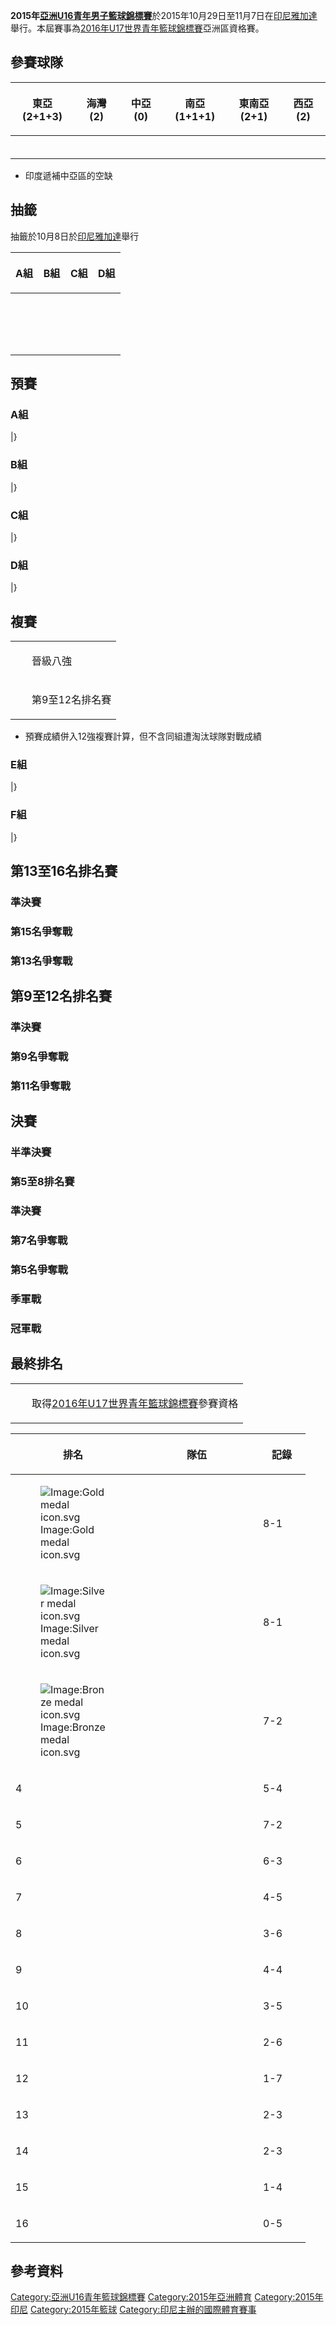 {{Infobox FIBA tourney
| gender       = men
| continent    = Asia U-16
| year         = 2015
| logo         = The Official Logo of the 2015 FIBA Asia U16 Championship.png
| size         = 200
| caption      = 
| host         = Indonesia
| dates        = 10月29日至11月7日
| teams        = 16
| federations  = 44
| venues       = 2
| cities       = 1
| champions    = South Korea
| title_number = 1
| mvp          =
| ppg_p        = {{flagicon|IRQ}} [[Abdullah_ABDULLAH|Abdullah ABDULLAH]] (24.2)
| ppg_t        = {{bk|CHN}} (87.7)
| rpg_p        = {{flagicon|HKG}} [[YIP_Yiu_Pong|YIP Yiu Pong]] (11.6)
| rpg_t        = {{bk|TPE}} (55.0)
| apg_p        = {{flagicon|KOR}} [[KIM_Dong_Jun|KIM Dong Jun]] (7.0)
| apg_t        = {{bk|KOR}} (24.7)
| website      = [http://www.fiba.com/asia/u16/2015 The Official Website of the 2015 FIBA Asia U16 Championship]
| prevseason   = [[2013年亞洲U16青年男子籃球錦標賽|2013]]
| nextseason   = [[2017年亞洲U16青年男子籃球錦標賽|2017]]
}}
'''2015年[[亞洲U16青年男子籃球錦標賽|亞洲U16青年男子籃球錦標賽]]'''於2015年10月29日至11月7日在[[印尼|印尼]][[雅加達|雅加達]]舉行。本屆賽事為[[2016年U17世界青年籃球錦標賽|2016年U17世界青年籃球錦標賽]]亞洲區資格賽。
== 參賽球隊 ==
{|class=wikitable style="font-size:90%;"
|-
!width=150|東亞 (2+1+3) !!width=150|海灣 (2) !!width=150|中亞 (0) !!width=150|南亞 (1+1+1) !!width=150|東南亞 (2+1) !!width=150|西亞 (2)
|-
|bgcolor="#aaffaa"|{{Bku|17|CHN}}
|{{bku|17|BHR}}
|
|bgcolor="#aaffaa"|{{bku|17|INA}}
|{{bku|17|PHI}}
|{{bku|17|IRQ}}
|-
|{{bku|17|TPE}}
|{{bku|17|KUW}}
|
|{{bku|17|BAN}}
|{{bku|17|MAS}}
|{{bku|17|LIB}}
|-
|{{bku|17|DPK}}
|
|
|{{bku|17|IND}}
|{{bku|17|THA}}
|
|-
|{{bku|17|HKG}}
|
|
|
|
|
|-
|{{bku|17|JPN}}
|
|
|
|
|
|-
|{{bku|17|KOR}}
|
|
|
|
|
|}
*印度遞補中亞區的空缺

==抽籤==
抽籤於10月8日於[[印尼|印尼]][[雅加達|雅加達]]舉行
{| class="wikitable" width=80%
!width=25%|A組
!width=25%|B組
!width=25%|C組
!width=25%|D組
|- 
|valign=top|
{{bku|17|JPN}}<br />
{{bku|17|KUW}}<br />
{{bku|17|HKG}}<br />
{{bku|17|MAS}}
|valign=top|
{{bku|17|TPE}}<br />
{{bku|17|BAN}}<br />
{{bku|17|INA}}<br />
{{bku|17|LIB}}
|valign=top|
{{bku|17|PHI}}<br />
{{bku|17|BHR}}<br />
{{bku|17|DPK}}<br />
{{bku|17|THA}}
|valign=top|
{{bku|17|CHN}}<br />
{{bku|17|IND}}<br />
{{bku|17|KOR}}<br />
{{bku|17|IRQ}}
|}

==預賽==
=== A組 ===
{{Bs cl2 header navbar}}
{{Bs cl2 team|t={{bku|17|JPN}} |w=3 |l=0 |pf=247 |pa=139 |bc=#ccffcc}}
{{Bs cl2 team|t={{bku|17|KUW}} |w=1 |l=2 |pf=189 |pa=221 |bc=#ccffcc}}
{{Bs cl2 team|t={{bku|17|MAS}} |w=1 |l=2 |pf=174 |pa=211 |bc=#ccffcc}}
{{Bs cl2 team|t={{bku|17|HKG}} |w=1 |l=2 |pf=175 |pa=214 |bc=#ffcccc}}
|}
{{Basketballbox|bg=#eee |date= 10月29日 |place=[[Britama_Arena_Sports_Mall|Britama Arena Sports Mall]] |time=11:00
|teamA='''{{bku-rt|17|JPN}}''' |scoreA='''84'''
|teamB={{bku|17|KUW}} |scoreB=49
|Q1=17-'''18'''
|Q2='''28'''-9
|Q3='''23'''-14
|Q4='''16'''-8
|points1=
|rebounds1=
|assist1=
|points2=
|rebounds2=
|assist2=
|report=賽後數據
|referee=
}}
{{Basketballbox|date= 10月29日 |place=[[GOR_Pulogadung|GOR Pulogadung]] |time=15:00
|teamA='''{{bku-rt|17|MAS}}'''  |scoreA='''69'''
|teamB={{bku|17|HKG}} |scoreB=53
|Q1='''21'''-13
|Q2='''23'''-15
|Q3='''16'''-9
|Q4=9-'''16'''
|points1=
|rebounds1=
|assist1=
|points2=
|rebounds2=
|assist2=
|report=賽後數據
|referee=
}}
{{Basketballbox|bg=#eee |date= 10月30日 |place=[[Britama_Arena_Sports_Mall|Britama Arena Sports Mall]] |time=13:00
|teamA='''{{bku-rt|17|JPN}}''' |scoreA='''77'''
|teamB={{bku|17|MAS}} |scoreB=39
|Q1='''23'''-4
|Q2='''16'''-8
|Q3=15-'''17'''
|Q4='''23'''-20
|points1=
|rebounds1=
|assist1=
|points2=
|rebounds2=
|assist2=
|report=賽後數據
|referee=
}}
{{Basketballbox|date= 10月30日 |place=[[GOR_Pulogadung|GOR Pulogadung]] |time=15:00
|teamA={{bku-rt|17|KUW}}  |scoreA=59
|teamB='''{{bku|17|HKG}}''' |scoreB='''71'''
|Q1=9-'''15'''
|Q2=13-'''17'''
|Q3=15-'''20'''
|Q4='''22'''-19
|points1=
|rebounds1=
|assist1=
|points2=
|rebounds2=
|assist2=
|report=賽後數據
|referee=
}}
{{Basketballbox|bg=#eee |date= 10月31日 |place=[[Britama_Arena_Sports_Mall|Britama Arena Sports Mall]] |time=15:00
|teamA={{bku-rt|17|HKG}} |scoreA=51
|teamB='''{{bku|17|JPN}}''' |scoreB='''86'''
|Q1=12-'''18'''
|Q2=17-17
|Q3=11-'''21'''
|Q4=11-'''30'''
|points1=
|rebounds1=
|assist1=
|points2=
|rebounds2=
|assist2=
|report=賽後數據
|referee=
}}
{{Basketballbox|date= 10月31日 |place=[[Britama_Arena_Sports_Mall|Britama Arena Sports Mall]] |time=17:00
|teamA={{bku-rt|17|MAS}}  |scoreA=66
|teamB='''{{bku|17|KUW}}''' |scoreB='''81'''
|Q1=14-'''24'''
|Q2=20-'''22'''
|Q3=9-'''17'''
|Q4='''23'''-18
|points1=
|rebounds1=
|assist1=
|points2=
|rebounds2=
|assist2=
|report=賽後數據
|referee=
}}

=== B組 ===
{{Bs cl2 header navbar}}
{{Bs cl2 team|t={{bku|17|TPE}} |w=3 |l=0 |pf=318 |pa=173 |bc=#ccffcc}}
{{Bs cl2 team|t={{bku|17|LIB}} |w=2 |l=1 |pf=189 |pa=149 |bc=#ccffcc}}
{{Bs cl2 team|t={{bku|17|INA}} |w=1 |l=2 |pf=201 |pa=191 |bc=#ccffcc}}
{{Bs cl2 team|t={{bku|17|BAN}} |w=0 |l=3 |pf=60 |pa=255 |bc=#ffcccc}}
|}
{{Basketballbox|bg=#eee |date= 10月29日 |place=[[GOR_Pulogadung|GOR Pulogadung]] |time=17:00
|teamA='''{{bku-rt|17|TPE}}''' |scoreA='''145'''
|teamB={{bku|17|BAN}} |scoreB=31
|Q1='''32'''-2
|Q2='''42'''-7
|Q3='''38'''-16
|Q4='''33'''-6
|points1= [[唐維傑|唐維傑]] 27
|rebounds1= [[陳范柏彥|陳范柏彥]] 16
|assist1= [[謝文源|謝文源]] 8
|points2= [[Mohammad_Arifin_Rahman|Rahman]] 12
|rebounds2= [[Tanveer_Prodhan|Prodhan]] 10
|assist2= [[Tutul_Biswas|Biswas]], [[Kazi_Rusho|Rusho]], [[Mozahid_Haque|Haque]] 1
|report=賽後數據
|referee=
}}
{{Basketballbox|date= 10月29日 |place=[[Britama_Arena_Sports_Mall|Britama Arena Sports Mall]] |time=19:00
|teamA='''{{bku-rt|17|LIB}}'''  |scoreA='''83'''
|teamB={{bku|17|INA}} |scoreB=55
|Q1='''25'''-12
|Q2='''18'''-15
|Q3='''23'''-17
|Q4='''17'''-11
|points1=
|rebounds1=
|assist1=
|points2=
|rebounds2=
|assist2=
|report=賽後數據
|referee=
}}
{{Basketballbox|bg=#eee |date= 10月30日 |place=[[Britama_Arena_Sports_Mall|Britama Arena Sports Mall]] |time=11:00
|teamA='''{{bku-rt|17|TPE}}''' |scoreA='''94'''
|teamB={{bku|17|LIB}} |scoreB=86
|Q1='''34'''-16
|Q2=20-'''29'''
|Q3='''23'''-20
|Q4=17-'''21'''
|points1= [[林庭謙|林庭謙]] 27
|rebounds1= [[唐維傑|唐維傑]] 10
|assist1= [[陳又瑋|陳又瑋]] 9
|points2= [[Salim_Alaaeddine|Alaaeddine]] 30
|rebounds2= [[Charbel_Saad|Saad]] 10
|assist2= [[Mohamad_Captan|Captan]] 5
|report=賽後數據
|referee=
}}
{{Basketballbox|date= 10月30日 |place=[[Britama_Arena_Sports_Mall|Britama Arena Sports Mall]] |time=19:00
|teamA={{bku-rt|17|BAN}}  |scoreA=29
|teamB='''{{bku|17|INA}}''' |scoreB='''90'''
|Q1=4-'''26'''
|Q2=4-'''16'''
|Q3=11-'''22'''
|Q4=10-'''26'''
|points1=
|rebounds1=
|assist1=
|points2=
|rebounds2=
|assist2=
|report=賽後數據
|referee=
}}
{{Basketballbox|bg=#eee |date= 10月31日 |place=[[GOR_Pulogadung|GOR Pulogadung]] |time=15:00
|teamA='''{{bku-rt|17|LIB}}''' |scoreA='''20'''
|teamB={{bku|17|BAN}} |scoreB=0
|Q1=
|Q2=
|Q3=
|Q4=
|points1=
|rebounds1=
|assist1=
|points2=
|rebounds2=
|assist2=
|report=賽後數據
|referee=
|note=棄賽
}}
{{Basketballbox|date= 10月31日 |place=[[Britama_Arena_Sports_Mall|Britama Arena Sports Mall]] |time=19:00
|teamA={{bku-rt|17|INA}}  |scoreA=56
|teamB='''{{bku|17|TPE}}''' |scoreB='''79'''
|Q1=19-'''20'''
|Q2=12-'''15'''
|Q3=14-'''21'''
|Q4=11-'''23'''
|points1= [[Aldy_Rachman|Rachman]] 12
|rebounds1= [[Andre_Rizqiano|Rizqiano]], [[Aldy_Rachman|Rachman]] 5
|assist1= [[Steven_Ray_(basketball)|Ray]] 5
|points2= [[林庭謙|林庭謙]] 33
|rebounds2= [[林庭謙|林庭謙]] 12
|assist2= [[陳又瑋|陳又瑋]] 7
|report=賽後數據
|referee=
}}

=== C組 ===
{{Bs cl2 header navbar}}
{{Bs cl2 team|t={{bku|17|PHI}} |w=3 |l=0 |pf=188 |pa=109 |bc=#ccffcc}}
{{Bs cl2 team|t={{bku|17|THA}} |w=2 |l=1 |pf=136 |pa=128 |bc=#ccffcc}}
{{Bs cl2 team|t={{bku|17|BHR}} |w=1 |l=2 |pf=136 |pa=163 |bc=#ccffcc}}
{{Bs cl2 team|t={{bku|17|PRK}} |w=0 |l=3 |pf=0 |pa=60 |bc=#ffcccc}}
|}
{{Basketballbox|bg=#eee |date= 10月29日 |place=[[Britama_Arena_Sports_Mall|Britama Arena Sports Mall]] |time=13:00
|teamA='''{{bku-rt|17|PHI}}''' |scoreA='''98'''
|teamB={{bku|17|BHR}} |scoreB=58
|Q1='''22'''-13
|Q2='''33'''-13
|Q3='''24'''-14
|Q4='''19'''-18
|points1=
|rebounds1=
|assist1=
|points2=
|rebounds2=
|assist2=
|report=賽後數據
|referee=
}}
{{Basketballbox|date= 10月29日 |place=[[GOR_Pulogadung|GOR Pulogadung]] |time=19:00
|teamA='''{{bku-rt|17|THA}}'''  |scoreA='''20'''
|teamB={{bku|17|PRK}} |scoreB=0
|Q1=
|Q2=
|Q3=
|Q4=
|points1=
|rebounds1=
|assist1=
|points2=
|rebounds2=
|assist2=
|report=賽後數據
|referee=
|note=棄權
}}
{{Basketballbox|bg=#eee |date= 10月30日 |place=[[Britama_Arena_Sports_Mall|Britama Arena Sports Mall]] |time=17:00
|teamA='''{{bku-rt|17|BHR}}''' |scoreA='''20'''
|teamB={{bku|17|PRK}} |scoreB=0
|Q1=
|Q2=
|Q3=
|Q4=
|points1=
|rebounds1=
|assist1=
|points2=
|rebounds2=
|assist2=
|report=賽後數據
|referee=
|note=棄賽
}}
{{Basketballbox|date= 10月30日 |place=[[GOR_Pulogadung|GOR Pulogadung]] |time=17:00
|teamA='''{{bku-rt|17|PHI}}'''  |scoreA='''70'''
|teamB={{bku|17|THA}} |scoreB=51
|Q1='''14'''-12
|Q2='''16'''-15
|Q3='''28'''-9
|Q4=12-'''15'''
|points1=
|rebounds1=
|assist1=
|points2=
|rebounds2=
|assist2=
|report=賽後數據
|referee=
}}
{{Basketballbox|bg=#eee |date= 10月31日 |place=[[Britama_Arena_Sports_Mall|Britama Arena Sports Mall]] |time=11:00
|teamA={{bku-rt|17|PRK}} |scoreA=0
|teamB='''{{bku|17|PHI}}''' |scoreB='''20'''
|Q1=
|Q2=
|Q3=
|Q4=
|points1=
|rebounds1=
|assist1=
|points2=
|rebounds2=
|assist2=
|report=賽後數據
|referee=
|note=棄賽
}}
{{Basketballbox|date= 10月31日 |place=[[GOR_Pulogadung|GOR Pulogadung]] |time=17:00
|teamA='''{{bku-rt|17|THA}}'''  |scoreA='''65'''
|teamB={{bku|17|BHR}} |scoreB=58
|Q1='''21'''-7
|Q2=14-'''19'''
|Q3='''14'''-12
|Q4=16-'''20'''
|points1=
|rebounds1=
|assist1=
|points2=
|rebounds2=
|assist2=
|report=賽後數據
|referee=
}}

=== D組 ===
{{Bs cl2 header navbar}}
{{Bs cl2 team|t={{bku|17|CHN}} |w=3 |l=0 |pf=274 |pa=178 |bc=#ccffcc}}
{{Bs cl2 team|t={{bku|17|KOR}} |w=2 |l=1 |pf=261 |pa=250 |bc=#ccffcc}}
{{Bs cl2 team|t={{bku|17|IRQ}} |w=1 |l=2 |pf=220 |pa=228 |bc=#ccffcc}}
{{Bs cl2 team|t={{bku|17|IND}} |w=0 |l=3 |pf=211 |pa=310 |bc=#ffcccc}}
|}
{{Basketballbox|bg=#eee |date= 10月29日 |place=[[Britama_Arena_Sports_Mall|Britama Arena Sports Mall]] |time=15:00
|teamA='''{{bku-rt|17|CHN}}''' |scoreA='''116'''
|teamB={{bku|17|IND}} |scoreB=57
|Q1='''33'''-21
|Q2='''33'''-12
|Q3='''27'''-12
|Q4='''23'''-12
|points1=
|rebounds1=
|assist1=
|points2=
|rebounds2=
|assist2=
|report=賽後數據
|referee=
}}
{{Basketballbox|date= 10月29日 |place=[[Britama_Arena_Sports_Mall|Britama Arena Sports Mall]] |time=17:00
|teamA={{bku-rt|17|IRQ}}  |scoreA=74
|teamB='''{{bku|17|KOR}}''' |scoreB='''92'''
|Q1='''19'''-17
|Q2='''16'''-15
|Q3=13-'''29'''
|Q4=26-'''31'''
|points1=
|rebounds1=
|assist1=
|points2=
|rebounds2=
|assist2=
|report=賽後數據
|referee=
}}
{{Basketballbox|bg=#eee |date= 10月30日 |place=[[Britama_Arena_Sports_Mall|Britama Arena Sports Mall]] |time=15:00
|teamA='''{{bku-rt|17|CHN}}''' |scoreA='''67'''
|teamB={{bku|17|IRQ}} |scoreB=56
|Q1='''14'''-11
|Q2=10-'''12'''
|Q3='''25'''-15
|Q4=18-18
|points1=
|rebounds1=
|assist1=
|points2=
|rebounds2=
|assist2=
|report=賽後數據
|referee=
}}
{{Basketballbox|date= 10月30日 |place=[[GOR_Pulogadung|GOR Pulogadung]] |time=17:00
|teamA={{bku-rt|17|IND}}  |scoreA=85
|teamB='''{{bku|17|KOR}}''' |scoreB='''104'''
|Q1=23-'''26'''
|Q2=13-'''22'''
|Q3='''32'''-28
|Q4=17-'''28'''
|points1=
|rebounds1=
|assist1=
|points2=
|rebounds2=
|assist2=
|report=賽後數據
|referee=
}}
{{Basketballbox|bg=#eee |date= 10月31日 |place=[[Britama_Arena_Sports_Mall|Britama Arena Sports Mall]] |time=13:00
|teamA={{bku-rt|17|KOR}} |scoreA=65
|teamB='''{{bku|17|CHN}}''' |scoreB='''91'''
|Q1='''23'''-19
|Q2=8-'''21'''
|Q3=16-'''32'''
|Q4=18-'''19'''
|points1=
|rebounds1=
|assist1=
|points2=
|rebounds2=
|assist2=
|report=賽後數據
|referee=
}}
{{Basketballbox|date= 10月31日 |place=[[GOR_Pulogadung|GOR Pulogadung]] |time=13:00
|teamA='''{{bku-rt|17|IRQ}}'''  |scoreA='''90'''
|teamB={{bku|17|IND}} |scoreB=69
|Q1='''25'''-16
|Q2='''24'''-20
|Q3='''26'''-8
|Q4=15-'''25'''
|points1=
|rebounds1=
|assist1=
|points2=
|rebounds2=
|assist2=
|report=賽後數據
|referee=
}}

== 複賽 ==
{|class="infobox bordered" style="font-size:100%"
|-
|width=10px bgcolor=#ccffcc| ||晉級八強
|-
|bgcolor=#ffffcc| ||第9至12名排名賽
|}
*預賽成績併入12強複賽計算，但不含同組遭淘汰球隊對戰成績 
===E組===
{{Bs cl2 header navbar}}
{{Bs cl2 team|t={{bku|17|TPE}} |w=5 |l=0 |pf=426 |pa=343 |bc=#ccffcc}}
{{Bs cl2 team|t={{bku|17|LIB}} |w=4 |l=1 |pf=417 |pa=377 |bc=#ccffcc}}
{{Bs cl2 team|t={{bku|17|JPN}} |w=3 |l=2 |pf=386 |pa=294 |bc=#ccffcc}}
{{Bs cl2 team|t={{bku|17|KUW}} |w=2 |l=3 |pf=355 |pa=374 |bc=#ccffcc}}
{{Bs cl2 team|t={{bku|17|INA}} |w=1 |l=4 |pf=294 |pa=392 |bc=#ffffcc}}
{{Bs cl2 team|t={{bku|17|MAS}} |w=0 |l=5 |pf=314 |pa=412 |bc=#ffffcc}}
|}
{{Basketballbox|bg=#eee |date= 11月1日 |place=[[Britama_Arena_Sports_Mall|Britama Arena Sports Mall]] |time=13:00
|teamA='''{{bku-rt|17|TPE}}''' |scoreA='''90'''
|teamB={{bku|17|MAS}} |scoreB=59
|Q1='''22'''-21
|Q2='''28'''-16
|Q3='''20'''-10
|Q4='''20'''-12
|points1= [[林庭謙|林庭謙]] 29
|rebounds1= [[吳沛嘉|吳沛嘉]] 10
|assist1= [[陳又瑋|陳又瑋]] 8
|points2= [[Kalven_Lim|K. Lim]] 19
|rebounds2= [[Kalven_Lim|K. Lim]] 7
|assist2= [[Thea_Zhong_Shin|Thea Z.S.]] 3
|report=賽後數據
|referee=
}}
{{Basketballbox|date= 11月1日 |place=[[GOR_Pulogadung|GOR Pulogadung]] |time=17:00
|teamA={{bku-rt|17|KUW}}  |scoreA=79
|teamB='''{{bku|17|LIB}}''' |scoreB='''81'''
|Q1=15-'''22'''
|Q2='''19'''-15
|Q3=23-23
|Q4='''22'''-21
|points1=
|rebounds1=
|assist1=
|points2=
|rebounds2=
|assist2=
|report=賽後數據
|referee=
}}
{{Basketballbox|bg=#eee |date= 11月1日 |place=[[Britama_Arena_Sports_Mall|Britama Arena Sports Mall]] |time=19:00
|teamA='''{{bku-rt|17|JPN}}''' |scoreA='''80'''
|teamB={{bku|17|INA}} |scoreB=39
|Q1='''16'''-7
|Q2='''28'''-16
|Q3='''17'''-0
|Q4='''19'''-16
|points1=
|rebounds1=
|assist1=
|points2=
|rebounds2=
|assist2=
|report=賽後數據
|referee=
}}
{{Basketballbox|date= 11月2日 |place=[[Britama_Arena_Sports_Mall|Britama Arena Sports Mall]] |time=13:00
|teamA='''{{bku-rt|17|TPE}}'''  |scoreA= '''80'''
|teamB={{bku|17|KUW}} |scoreB=67
|Q1='''21'''-10
|Q2='''17'''-15
|Q3=20-'''29'''
|Q4='''22'''-13
|points1=
|rebounds1=
|assist1=
|points2=
|rebounds2=
|assist2=
|report=賽後數據
|referee=
}}
{{Basketballbox|bg=#eee |date= 11月2日 |place=[[Britama_Arena_Sports_Mall|Britama Arena Sports Mall]] |time=15:00
|teamA='''{{bku-rt|17|LIB}}''' |scoreA='''84'''
|teamB={{bku|17|JPN}} |scoreB=70
|Q1='''28'''-14
|Q2=20-20
|Q3=13-'''18'''
|Q4='''23'''-16
|points1=
|rebounds1=
|assist1=
|points2=
|rebounds2=
|assist2=
|report=賽後數據
|referee=
}}
{{Basketballbox|date= 11月2日 |place=[[Britama_Arena_Sports_Mall|Britama Arena Sports Mall]] |time=19:00
|teamA='''{{bku-rt|17|INA}}'''  |scoreA='''81'''
|teamB={{bku|17|MAS}} |scoreB=71
|Q1=18-'''22'''
|Q2='''22'''-12
|Q3=16-'''18'''
|Q4='''25'''-19
|points1=
|rebounds1=
|assist1=
|points2=
|rebounds2=
|assist2=
|report=賽後數據
|referee=
}}{{Basketballbox|bg=#eee |date= 11月3日 |place=[[Britama_Arena_Sports_Mall|Britama Arena Sports Mall]] |time=13:00
|teamA={{bku-rt|17|JPN}} |scoreA=75
|teamB='''{{bku|17|TPE}}''' |scoreB='''83'''
|Q1=20-'''27'''
|Q2=14-'''19'''
|Q3=15-'''16'''
|Q4='''26'''-21
|points1=
|rebounds1=
|assist1=
|points2=
|rebounds2=
|assist2=
|report=賽後數據
|referee=
}}
{{Basketballbox|date= 11月3日 |place=[[Britama_Arena_Sports_Mall|Britama Arena Sports Mall]] |time=15:00
|teamA={{bku-rt|17|MAS}}  |scoreA=79
|teamB='''{{bku|17|LIB}}''' |scoreB='''83'''
|Q1=21-'''25'''
|Q2='''18'''-6
|Q3=17-'''27'''
|Q4=23-'''25'''
|points1=
|rebounds1=
|assist1=
|points2=
|rebounds2=
|assist2=
|report=賽後數據
|referee=
}}
{{Basketballbox|bg=#eee |date= 11月3日 |place=[[Britama_Arena_Sports_Mall|Britama Arena Sports Mall]] |time=19:00
|teamA='''{{bku-rt|17|KUW}}''' |scoreA='''79'''
|teamB={{bku|17|INA}} |scoreB=63
|Q1='''20'''-12
|Q2='''19'''-15
|Q3='''15'''-12
|Q4='''25'''-24
|points1=
|rebounds1=
|assist1=
|points2=
|rebounds2=
|assist2=
|report=賽後數據
|referee=
}}

===F組===
{{Bs cl2 header navbar}}
{{Bs cl2 team|t={{bku|17|CHN}} |w=4 |l=1 |pf=406 |pa=270 |bc=#ccffcc}}
{{Bs cl2 team|t={{bku|17|PHI}} |w=4 |l=1 |pf=398 |pa=327 |bc=#ccffcc}}
{{Bs cl2 team|t={{bku|17|KOR}} |w=4 |l=1 |pf=400 |pa=360 |bc=#ccffcc}}
{{Bs cl2 team|t={{bku|17|THA}} |w=2 |l=3 |pf=248 |pa=344 |bc=#ccffcc}}
{{Bs cl2 team|t={{bku|17|IRQ}} |w=1 |l=4 |pf=312 |pa=333 |bc=#ffffcc}}
{{Bs cl2 team|t={{bku|17|BHR}} |w=0 |l=5 |pf=272 |pa=402 |bc=#ffffcc}}
|}
{{Basketballbox|bg=#eee |date= 11月1日 |place=[[Britama_Arena_Sports_Mall|Britama Arena Sports Mall]] |time=11:00
|teamA={{bku-rt|17|THA}} |scoreA=52
|teamB='''{{bku|17|KOR}}''' |scoreB='''76'''
|Q1=7-'''20'''
|Q2='''18'''-17
|Q3='''13'''-12
|Q4=14-'''27'''
|points1=
|rebounds1=
|assist1=
|points2=
|rebounds2=
|assist2=
|report=賽後數據
|referee=
}}
{{Basketballbox|date= 11月1日 |place=[[Britama_Arena_Sports_Mall|Britama Arena Sports Mall]] |time=15:00
|teamA='''{{bku-rt|17|CHN}}'''  |scoreA='''85'''
|teamB={{bku|17|BHR}} |scoreB=43
|Q1=16-'''18'''
|Q2='''20'''-12
|Q3='''29'''-8
|Q4='''20'''-5
|points1=
|rebounds1=
|assist1=
|points2=
|rebounds2=
|assist2=
|report=賽後數據
|referee=
}}
{{Basketballbox|bg=#eee |date= 11月1日 |place=[[Britama_Arena_Sports_Mall|Britama Arena Sports Mall]] |time=17:00
|teamA='''{{bku-rt|17|PHI}}''' |scoreA='''78'''
|teamB={{bku|17|IRQ}} |scoreB=69
|Q1='''23'''-17
|Q2='''17'''-16
|Q3='''20'''-11
|Q4=18-'''25'''
|points1=
|rebounds1=
|assist1=
|points2=
|rebounds2=
|assist2=
|report=賽後數據
|referee=
}}
{{Basketballbox|date= 11月2日 |place=[[Britama_Arena_Sports_Mall|Britama Arena Sports Mall]] |time=11:00
|teamA='''{{bku-rt|17|CHN}}'''  |scoreA='''91'''
|teamB={{bku|17|THA}} |scoreB=28
|Q1='''22'''-7
|Q2='''22'''-11
|Q3='''27'''-0
|Q4='''20'''-10
|points1=
|rebounds1=
|assist1=
|points2=
|rebounds2=
|assist2=
|report=賽後數據
|referee=
}}
{{Basketballbox|bg=#eee |date= 11月2日 |place=[[GOR_Pulogadung|GOR Pulogadung]] |time=17:00
|teamA={{bku-rt|17|BHR}} |scoreA=44
|teamB='''{{bku|17|IRQ}}''' |scoreB='''64'''
|Q1=11-'''12'''
|Q2=7-'''14'''
|Q3=14-'''22'''
|Q4=12-'''16'''
|points1=
|rebounds1=
|assist1=
|points2=
|rebounds2=
|assist2=
|report=賽後數據
|referee=
}}
{{Basketballbox|date= 11月2日 |place=[[Britama_Arena_Sports_Mall|Britama Arena Sports Mall]] |time=17:00
|teamA='''{{bku-rt|17|KOR}}'''  |scoreA='''77'''
|teamB={{bku|17|PHI}} |scoreB=74
|Q1='''25'''-20
|Q2=17-17
|Q3='''20'''-18
|Q4=15-'''19'''
|points1=
|rebounds1=
|assist1=
|points2=
|rebounds2=
|assist2=
|report=賽後數據
|referee=
}}{{Basketballbox|bg=#eee |date= 11月3日 |place=[[Britama_Arena_Sports_Mall|Britama Arena Sports Mall]] |time=11:00
|teamA='''{{bku-rt|17|THA}}''' |scoreA='''52'''
|teamB={{bku|17|IRQ}} |scoreB=49
|Q1='''11'''-10
|Q2='''12'''-9
|Q3=10-'''18'''
|Q4='''19'''-12
|points1=
|rebounds1=
|assist1=
|points2=
|rebounds2=
|assist2=
|report=賽後數據
|referee=
}}
{{Basketballbox|date= 11月3日 |place=[[Britama_Arena_Sports_Mall|Britama Arena Sports Mall]] |time=17:00
|teamA='''{{bku-rt|17|PHI}}''' |scoreA='''78'''
|teamB={{bku|17|CHN}} |scoreB=72
|Q1=13-'''16'''
|Q2='''26'''-17
|Q3=14-'''19'''
|Q4='''25'''-20
|points1=
|rebounds1=
|assist1=
|points2=
|rebounds2=
|assist2=
|report=賽後數據
|referee=
}}
{{Basketballbox|bg=#eee |date= 11月3日 |place=[[GOR_Pulogadung|GOR Pulogadung]] |time=17:00
|teamA={{bku-rt|17|BHR}} |scoreA=69
|teamB='''{{bku|17|KOR}}''' |scoreB='''90'''
|Q1=13-'''21'''
|Q2=9-'''28'''
|Q3='''20'''-15
|Q4='''27'''-26
|points1=
|rebounds1=
|assist1=
|points2=
|rebounds2=
|assist2=
|report=賽後數據
|referee=
}}

== 第13至16名排名賽 ==
{{Round4-with third
|RD1=準決賽
|RD2=第13名爭奪戰
|Consol=第15名爭奪戰
<!--SF-->
|11月1日|'''{{bku|17|HKG}}''' |'''77''' |{{bku|17|BAN}} |65
|11月1日|{{bku|17|PRK}} |0 |'''{{bku|17|IND}}''' |'''20'''
<!--F-->
|11月2日|{{bku|17|HKG}} |70 |'''{{bku|17|IND}}''' |'''80'''
|11月2日|'''{{bku|17|BAN}}''' |'''20''' |{{bku|17|PRK}} |0
}}
=== 準決賽 ===
{{Basketballbox|bg=#eee |date= 11月1日 |place=[[GOR_Pulogadung|GOR Pulogadung]] |time=15:00
|teamA='''{{bku-rt|17|HKG}}''' |scoreA='''77'''
|teamB={{bku|17|BAN}} |scoreB=65
|Q1='''27'''-14
|Q2='''17'''-9
|Q3='''14'''-12
|Q4=19-'''30'''
|points1=
|rebounds1=
|assist1=
|points2=
|rebounds2=
|assist2=
|report=賽後數據
|referee=
}}
{{Basketballbox|date= 11月1日 |place= |time=
|teamA={{bku-rt|17|PRK}}  |scoreA=0
|teamB='''{{bku|17|IND}}''' |scoreB='''20'''
|Q1=
|Q2=
|Q3=
|Q4=
|points1=
|rebounds1=
|assist1=
|points2=
|rebounds2=
|assist2=
|report=賽後數據
|referee=
|note=棄賽
}}

=== 第15名爭奪戰 ===
{{Basketballbox|bg=#eee |date= 11月2日 |place= |time=
|teamA='''{{bku-rt|17|BAN}}''' |scoreA='''20'''
|teamB={{bku|17|PRK}} |scoreB=0
|Q1=
|Q2=
|Q3=
|Q4=
|points1=
|rebounds1=
|assist1=
|points2=
|rebounds2=
|assist2=
|report=賽後數據
|referee=
|note=棄賽
}}
=== 第13名爭奪戰 ===
{{Basketballbox|bg=#eee |date= 11月2日 |place=[[GOR_Pulogadung|GOR Pulogadung]] |time=15:00
|teamA={{bku-rt|17|HKG}} |scoreA=70
|teamB='''{{bku|17|IND}}''' |scoreB='''80'''
|Q1='''19'''-14
|Q2=17-'''24'''
|Q3=11-'''20'''
|Q4='''23'''-22
|points1=
|rebounds1=
|assist1=
|points2=
|rebounds2=
|assist2=
|report=賽後數據
|referee=
}}

== 第9至12名排名賽 ==
{{Round4-with third
|RD1=準決賽
|RD2=第9名爭奪戰
|Consol=第11名爭奪戰
<!--SF-->
|11月1日|'''{{bku|17|INA}}''' |'''82''' |{{bku|17|BHR}} |81
|11月1日|'''{{bku|17|IRQ}}''' |'''75''' |{{bku|17|MAS}} |49
<!--F-->
|11月2日|{{bku|17|INA}} |56 |'''{{bku|17|IRQ}}''' |'''71'''
|11月2日|{{bku|17|BHR}} |84 |'''{{bku|17|MAS}}''' |'''87'''
}}
=== 準決賽 ===
{{Basketballbox|bg=#eee |date= 11月5日 |place=[[GOR_Pulogadung|GOR Pulogadung]] |time=15:00
|teamA='''{{bku-rt|17|INA}}''' |scoreA='''82'''
|teamB={{bku|17|BHR}} |scoreB=81
|Q1=16-'''24'''
|Q2='''20'''-16
|Q3='''23'''-17
|Q4=23-'''24'''
|points1=
|rebounds1=
|assist1=
|points2=
|rebounds2=
|assist2=
|report=賽後數據
|referee=
}}
{{Basketballbox|date= 11月5日 |place=[[GOR_Pulogadung|GOR Pulogadung]] |time=17:00
|teamA='''{{bku-rt|17|IRQ}}'''  |scoreA='''75'''
|teamB={{bku|17|MAS}} |scoreB=49
|Q1='''23'''-16
|Q2='''10'''-9
|Q3='''20'''-12
|Q4='''22'''-12
|points1=
|rebounds1=
|assist1=
|points2=
|rebounds2=
|assist2=
|report=賽後數據
|referee=
}}
=== 第9名爭奪戰 ===
{{Basketballbox|bg=#eee |date= 11月6日 |place=[[GOR_Pulogadung|GOR Pulogadung]] |time=17:00
|teamA={{bku-rt|17|INA}} |scoreA=56
|teamB='''{{bku|17|IRQ}}''' |scoreB='''71'''
|Q1='''15'''-14
|Q2=16-'''21'''
|Q3=13-'''15'''
|Q4=12-'''21'''
|points1=
|rebounds1=
|assist1=
|points2=
|rebounds2=
|assist2=
|report=賽後數據
|referee=
}}
=== 第11名爭奪戰 ===
{{Basketballbox|bg=#eee |date= 11月6日 |place=[[GOR_Pulogadung|GOR Pulogadung]] |time=15:00
|teamA={{bku-rt|17|BHR}} |scoreA=84
|teamB='''{{bku|17|MAS}}''' |scoreB='''87'''
|Q1='''21'''-16
|Q2=24-'''27'''
|Q3=12-'''21'''
|Q4='''27'''-23
|points1=
|rebounds1=
|assist1=
|points2=
|rebounds2=
|assist2=
|report=賽後數據
|referee=
}}

== 決賽 ==
{{Round8-with third
|RD1=半準決賽
|RD2=準決賽
|RD3=冠軍賽
|Consol=季軍賽
<!--QF-->
|11月5日|'''{{bku|17|TPE}}''' |'''88''' |{{bku|17|THA}} |39
|11月5日|'''{{bku|17|JPN}}''' | '''73'''|{{bku|17|PHI}} |66
|11月5日|{{bku|17|LIB}} |79 |'''{{bku|17|KOR}}''' |'''105'''
|11月5日|{{bku|17|KUW}} |42 |'''{{bku|17|CHN}}''' |'''103'''
<!--SF-->
|11月6日|'''{{bku|17|TPE}}''' |'''60''' |{{bku|17|JPN}} |57
|11月6日|'''{{bku|17|KOR}}''' |'''90''' |{{bku|17|CHN}} |84
<!--F-->
|11月7日|{{bku|17|TPE}} |69 |'''{{bku|17|KOR}}''' |'''78'''
|11月7日|{{bku|17|JPN}} |58 |'''{{bku|17|CHN}}''' |'''80'''
}}
{{Round4-with third
|RD1=5-8排名赛
|RD2=第5名爭奪戰
|Consol=第7名爭奪戰
<!--SF-->
|11月6日|{{bku|17|THA}} |46 |'''{{bku|17|PHI}}''' |'''81'''
|11月6日|'''{{bku|17|LIB}}''' |'''79'''|{{bku|17|KUW}} |56
<!--F-->
|11月7日|'''{{bku|17|PHI}}''' |'''89''' |{{bku|17|LIB}} |74
|11月7日|'''{{bku|17|THA}}''' |'''69''' |{{bku|17|KUW}} |49
}}
===半準決賽===
{{Basketballbox|bg=#eee |date= 11月5日 |place=[[Britama_Arena_Sports_Mall|Britama Arena Sports Mall]] |time=13:00
|teamA='''{{bku-rt|17|TPE}}''' |scoreA='''88'''
|teamB={{bku|17|THA}} |scoreB=39
|Q1='''16'''-9
|Q2='''25'''-16
|Q3='''30'''-12
|Q4='''17'''-2
|points1=
|rebounds1=
|assist1=
|points2=
|rebounds2=
|assist2=
|report=賽後數據
|referee=
}}
{{Basketballbox|date= 11月5日 |place=[[Britama_Arena_Sports_Mall|Britama Arena Sports Mall]] |time=15:00
|teamA={{bku-rt|17|LIB}}  |scoreA=79
|teamB='''{{bku|17|KOR}}''' |scoreB='''105'''
|Q1=19-'''25'''
|Q2=13-'''22'''
|Q3='''27'''-21
|Q4=20-'''37'''
|points1=
|rebounds1=
|assist1=
|points2=
|rebounds2=
|assist2=
|report=賽後數據
|referee=
}}
{{Basketballbox|bg=#eee |date= 11月5日 |place=[[Britama_Arena_Sports_Mall|Britama Arena Sports Mall]] |time=17:00
|teamA='''{{bku-rt|17|JPN}}''' |scoreA='''73'''
|teamB={{bku|17|PHI}} |scoreB=66
|Q1='''23'''-9
|Q2='''23'''-21
|Q3='''17'''-15
|Q4=10-'''21'''
|points1=
|rebounds1=
|assist1=
|points2=
|rebounds2=
|assist2=
|report=賽後數據
|referee=
}}
{{Basketballbox|date= 11月5日 |place=[[Britama_Arena_Sports_Mall|Britama Arena Sports Mall]] |time=19:00
|teamA={{bku-rt|17|KUW}}  |scoreA=42
|teamB='''{{bku|17|CHN}}''' |scoreB='''103'''
|Q1=10-'''25'''
|Q2=15-'''29'''
|Q3=12-'''20'''
|Q4=5-'''29'''
|points1=
|rebounds1=
|assist1=
|points2=
|rebounds2=
|assist2=
|report=賽後數據
|referee=
}}
===第5至8排名賽===
{{Basketballbox|bg=#eee |date= 11月6日 |place=[[Britama_Arena_Sports_Mall|Britama Arena Sports Mall]] |time=11:00
|teamA={{bku-rt|17|THA}} |scoreA=46
|teamB='''{{bku|17|PHI}}''' |scoreB='''81'''
|Q1=16-'''23'''
|Q2=9-'''33'''
|Q3=11-'''14'''
|Q4=10-'''11'''
|points1=
|rebounds1=
|assist1=
|points2=
|rebounds2=
|assist2=
|report=賽後數據
|referee=
}}
{{Basketballbox|date= 11月6日 |place=[[Britama_Arena_Sports_Mall|Britama Arena Sports Mall]] |time=15:00
|teamA='''{{bku-rt|17|LIB}}'''  |scoreA='''79'''
|teamB={{bku|17|KUW}} |scoreB=56
|Q1=14-'''18'''
|Q2='''24'''-15
|Q3='''15'''-11
|Q4='''26'''-12
|points1=
|rebounds1=
|assist1=
|points2=
|rebounds2=
|assist2=
|report=賽後數據
|referee=
}}

===準決賽===
{{Basketballbox|bg=#eee |date= 11月6日 |place=[[Britama_Arena_Sports_Mall|Britama Arena Sports Mall]] |time=17:00
|teamA='''{{bku-rt|17|TPE}}''' |scoreA='''60'''
|teamB={{bku|17|JPN}} |scoreB=57
|Q1='''20'''-12
|Q2=6-'''12'''
|Q3='''17'''-10
|Q4=17-'''23'''
|points1=
|rebounds1=
|assist1=
|points2=
|rebounds2=
|assist2=
|report=賽後數據
|referee=
}}
{{Basketballbox|date= 11月6日 |place=[[Britama_Arena_Sports_Mall|Britama Arena Sports Mall]] |time=19:00
|teamA='''{{bku-rt|17|KOR}}'''  |scoreA='''90'''
|teamB={{bku|17|CHN}} |scoreB=84
|Q1='''23'''-20
|Q2=20-'''26'''
|Q3='''26'''-21
|Q4='''21'''-17
|points1=
|rebounds1=
|assist1=
|points2=
|rebounds2=
|assist2=
|report=賽後數據
|referee=
}}
===第7名爭奪戰===
{{Basketballbox|bg=#eee |date= 11月7日 |place=[[Britama_Arena_Sports_Mall|Britama Arena Sports Mall]] |time=13:00
|teamA='''{{bku-rt|17|THA}}''' |scoreA='''69'''
|teamB={{bku|17|KUW}} |scoreB=49
|Q1=16-'''24'''
|Q2='''13'''-5
|Q3='''18'''-10
|Q4='''22'''-10
|points1=
|rebounds1=
|assist1=
|points2=
|rebounds2=
|assist2=
|report=賽後數據
|referee=
}}

===第5名爭奪戰===
{{Basketballbox|bg=#eee |date= 11月7日 |place=[[Britama_Arena_Sports_Mall|Britama Arena Sports Mall]] |time=15:00
|teamA={{bku-rt|17|PHI}} |scoreA='''89'''
|teamB={{bku|17|LIB}} |scoreB=74
|Q1='''17'''-14
|Q2='''30'''-14
|Q3='''21'''-18
|Q4=18-'''22'''
|points1=
|rebounds1=
|assist1=
|points2=
|rebounds2=
|assist2=
|report=賽後數據
|referee=
}}

===季軍戰===
{{Basketballbox|bg=#eee |date= 11月7日 |place=[[Britama_Arena_Sports_Mall|Britama Arena Sports Mall]] |time=17:00
|teamA={{bku-rt|17|JPN}} |scoreA=58
|teamB='''{{bku|17|CHN}}''' |scoreB='''80'''
|Q1='''16'''-14
|Q2=8-'''23'''
|Q3=18-'''21'''
|Q4=16-'''22'''
|points1=
|rebounds1=
|assist1=
|points2=
|rebounds2=
|assist2=
|report=賽後數據
|referee=
}}

===冠軍戰===
{{Basketballbox|bg=#ffffd0|date= 11月7日 |place=[[Britama_Arena_Sports_Mall|Britama Arena Sports Mall]] |time=19:00
|teamA={{bku-rt|17|TPE}} |scoreA=69
|teamB='''{{bku|17|KOR}}''' |scoreB='''78'''
|Q1='''19'''-18
|Q2=12-12
|Q3=15-'''28'''
|Q4='''23'''-20
|points1=
|rebounds1=
|assist1=
|points2=
|rebounds2=
|assist2=
|report=賽後數據
|referee=
}}

==最終排名==
{| class="infobox bordered"
|-
|width=10px bgcolor="#ccffcc"| ||取得[[2016年U17世界青年籃球錦標賽|2016年U17世界青年籃球錦標賽]]參賽資格
|}
{| class="wikitable" style="text-align: center;"
!width=40|排名
!width=180|隊伍
!width=60|記錄
|- bgcolor="#ccffcc"
|[[Image:Gold_medal_icon.svg|Image:Gold medal icon.svg]] 
|align=left|{{bku|17|KOR}} ||8-1
|- bgcolor="#ccffcc"
|[[Image:Silver_medal_icon.svg|Image:Silver medal icon.svg]] 
|align=left|{{bku|17|TPE}} ||8-1
|- bgcolor="#ccffcc"
|[[Image:Bronze_medal_icon.svg|Image:Bronze medal icon.svg]] 
|align=left|{{bku|17|CHN}} ||7-2
|- align=center
|4
|align=left|{{bku|17|JPN}} ||5-4
|- align=center
|5
|align=left|{{bku|17|PHI}} ||7-2
|- align=center
|6
|align=left|{{bku|17|LIB}} ||6-3
|- align=center
|7
|align=left|{{bku|17|THA}} ||4-5
|- align=center
|8 
|align=left|{{bku|17|KUW}} ||3-6
|- align=center
|9
|align=left|{{bku|17|IRQ}} ||4-4
|- align=center
|10 
|align=left|{{bku|17|INA}} ||3-5
|- align=center
|11
|align=left|{{bku|17|MAS}} ||2-6
|- align=center
|12
|align=left|{{bku|17|BHR}} ||1-7
|- align=center
|13
|align=left|{{bku|17|IND}} ||2-3
|- align=center
|14
|align=left|{{bku|17|HKG}} ||2-3
|- align=center
|15
|align=left|{{bku|17|BAN}} ||1-4
|- align=center
|16
|align=left|{{bku|17|PRK}} ||0-5
|}

==參考資料==
{{reflist}}

{{亚洲U16青年篮球锦标赛}}

[[Category:亞洲U16青年籃球錦標賽|Category:亞洲U16青年籃球錦標賽]]
[[Category:2015年亞洲體育|Category:2015年亞洲體育]]
[[Category:2015年印尼|Category:2015年印尼]]
[[Category:2015年籃球|Category:2015年籃球]]
[[Category:印尼主辦的國際體育賽事|Category:印尼主辦的國際體育賽事]]